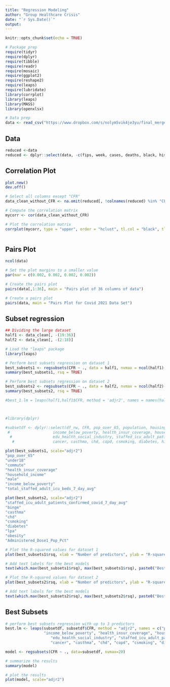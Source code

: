 ```yaml
---
title: "Regression Modeling"
author: "Group Healthcare Crisis"
date: "`r Sys.Date()`"
output: 
---
```


```r
knitr::opts_chunk$set(echo = TRUE)
```

```r
# Package prep
require(tidyr)
require(dplyr)
require(tibble)
require(readr)
require(mosaic)
require(ggplot2)
require(reshape2)
require(leaps)
require(lubridate)
library(corrplot)
library(leaps)
library(MASS)
library(openxlsx)

# Data prep
data <- read_csv("https://www.dropbox.com/s/nolym5vik4je3yu/final_merged_data.csv?dl=1")
```
## Data

```r
reduced <-data
reduced <- dplyr::select(data, -c(fips, week, cases, deaths, black, hispanic, native, asian, white))
```

## Correlation Plot

```r
plot.new()
dev.off()

# Select all columns except "CFR"
data_clean_without_CFR <- na.omit(reduced[, !colnames(reduced) %in% "CFR"])

# Compute the correlation matrix
mycorr <- cor(data_clean_without_CFR)

# Plot the correlation matrix
corrplot(mycorr, type = "upper", order = "hclust", tl.col = "black", tl.cex = 0.45, method="shade")



```

## Pairs Plot

```r
ncol(data)

# Set the plot margins to a smaller value
par(mar = c(0.002, 0.002, 0.002, 0.002))

# Create the pairs plot
pairs(data[,1:36], main = "Pairs plot of 36 columns of data")

# Create a pairs plot
pairs(data, main = "Pairs Plot for Covid 2021 Data Set")
```




## Subset regression

```r

## Dividing the large dataset
half1 <- data_clean[, -(19:36)]
half2 <- data_clean[, -(2:18)]

# Load the "leaps" package
library(leaps)

# Perform best subsets regression on dataset 1
best_subsets1 <- regsubsets(CFR ~ ., data = half1, nvmax = ncol(half1)-1, method = "exhaustive")
summary(best_subsets1, rsq = TRUE)

# Perform best subsets regression on dataset 2
best_subsets2 <- regsubsets(CFR ~ ., data = half2, nvmax = ncol(half2)-1, method = "exhaustive")
summary(best_subsets2, rsq = TRUE)

#best_1.lm = leaps(half1,half1$CFR, method = 'adjr2', names = names(half1), nbest = 3)



#library(dplyr)

#subsetdf <- dplyr::select(df_nw, CFR, pop_over_65, population, housing_units, male, under18, commute, 
 #                   income_below_poverty, health_insur_coverage, household_income, 
  #                  edu_health_social_industry, staffed_icu_adult_patients_confirmed_covid_7_day_avg,
   #                 cancer, casthma, chd, copd, csmoking, diabetes, highchol, lpa, obesity)

```

```r
plot(best_subsets1, scale="adjr2")
"pop_over_65"
"under18"
"commute"
"health_insur_coverage"
"household_income"
"male"
"income_below_poverty"
"total_staffed_adult_icu_beds_7_day_avg"

plot(best_subsets2, scale="adjr2")
"staffed_icu_adult_patients_confirmed_covid_7_day_avg"
"binge"
"casthma"
"chd"
"csmoking"
"diabetes"
"lpa"
"obesity"
"Administered_Dose1_Pop_Pct"

```

```r
# Plot the R-squared values for dataset 1
plot(best_subsets1$rsq, xlab = "Number of predictors", ylab = "R-squared", main = "Best subsets regression for dataset 1")

# Add text labels for the best models
text(which.max(best_subsets1$rsq), max(best_subsets1$rsq), paste0("Best model: ", which.max(best_subsets1$rsq), " predictors"))

# Plot the R-squared values for dataset 2
plot(best_subsets2$rsq, xlab = "Number of predictors", ylab = "R-squared", main = "Best subsets regression for dataset 2")

# Add text labels for the best models
text(which.max(best_subsets2$rsq), max(best_subsets2$rsq), paste0("Best model: ", which.max(best_subsets2$rsq), " predictors"))

```

## Best Subsets

```r
# perform best subsets regression with up to 3 predictors
best.lm <- leaps(subsetdf, subsetdf$CFR, method = "adjr2", names = c("pop_over_65", "population", "housing_units", "male", "under18", "commute", 
                 "income_below_poverty", "health_insur_coverage", "household_income", 
                    "edu_health_social_industry", "staffed_icu_adult_patients_confirmed_covid_7_day_avg",
                    "cancer", "casthma", "chd", "copd", "csmoking", "diabetes", "highchol", "lpa", "obesity"), nbest=3)

model <- regsubsets(CFR ~ ., data=subsetdf, nvmax=20)

# summarize the results
summary(model)

# plot the results
plot(model, scale="adjr2")
```

